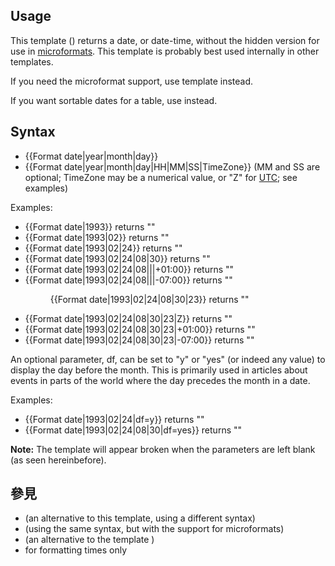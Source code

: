{{Documentation subpage}}
<!-- EDIT TEMPLATE DOCUMENTATION BELOW THIS LINE -->
==Usage==
This template ('''{{tl|Format date}}''') returns a date, or date-time, without the hidden version for use in [[microformat]]s. This template is probably best used internally in other templates.

If you need the microformat support, use template {{tl|Start date}} instead.

If you want sortable dates for a table, use {{tl|Dts}} instead.

==Syntax==
*<nowiki>{{Format date|year|month|day}}</nowiki>
*<nowiki>{{Format date|year|month|day|HH|MM|SS|TimeZone}}</nowiki> (MM and SS are optional; TimeZone may be a numerical value, or "Z" for [[Coordinated Universal Time|UTC]]; see examples)

Examples:

*<nowiki>{{Format date|1993}}</nowiki> returns "{{Format date|1993}}"
*<nowiki>{{Format date|1993|02}}</nowiki> returns "{{Format date|1993|02}}"
*<nowiki>{{Format date|1993|02|24}}</nowiki> returns "{{Format date|1993|02|24}}"
*<nowiki>{{Format date|1993|02|24|08|30}}</nowiki> returns "{{Format date|1993|02|24|08|30}}"
*<nowiki>{{Format date|1993|02|24|08|||+01:00}}</nowiki> returns "{{Format date|1993|02|24|08|||+01:00}}"
*<nowiki>{{Format date|1993|02|24|08|||-07:00}}</nowiki> returns "{{Format date|1993|02|24|08|||-07:00}}"
*:<nowiki>{{Format date|1993|02|24|08|30|23}}</nowiki> returns "{{Format date|1993|02|24|08|30|23}}"
*<nowiki>{{Format date|1993|02|24|08|30|23|Z}}</nowiki> returns "{{Format date|1993|02|24|08|30|23|Z}}"
*<nowiki>{{Format date|1993|02|24|08|30|23|+01:00}}</nowiki> returns "{{Format date|1993|02|24|08|30|23|+01:00}}"
*<nowiki>{{Format date|1993|02|24|08|30|23|-07:00}}</nowiki> returns "{{Format date|1993|02|24|08|30|23|-07:00}}"

An optional parameter, df, can be set to "y" or "yes" (or indeed any value) to display the day before the month. This is primarily used in articles about events in parts of the world where the day precedes the month in a date.

Examples:

*<nowiki>{{Format date|1993|02|24|df=y}}</nowiki> returns "{{Format date|1993|02|24|df=y}}"
*<nowiki>{{Format date|1993|02|24|08|30|df=yes}}</nowiki> returns "{{Format date|1993|02|24|08|30|df=yes}}"

'''Note:''' The template will appear broken when the parameters are left blank (as seen hereinbefore).

==參見==
*'''{{tl|Date}}''' (an alternative to this template, using a different syntax)
*'''{{tl|Start date}}''' (using the same syntax, but with the support for microformats)
*'''{{tl|Start-date}}''' (an alternative to the template {{tl|Start date}})
*'''{{tl|Format time}}''' for formatting times only

<includeonly>{{Sandbox other||<!-- 本行下加入模板的分類 -->
[[Category:日期計算模板]]
}}</includeonly>